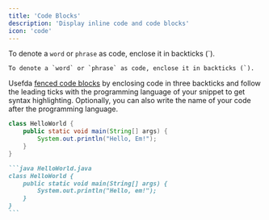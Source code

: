 ```yaml
---
title: 'Code Blocks'
description: 'Display inline code and code blocks'
icon: 'code'
---
```



To denote a `word` or `phrase` as code, enclose it in backticks (`).

```
To denote a `word` or `phrase` as code, enclose it in backticks (`).
```


Usefda [fenced code blocks](https://www.markdownguide.org/extended-syntax/#fenced-code-blocks) by enclosing code in three backticks and follow the leading ticks with the programming language of your snippet to get syntax highlighting. Optionally, you can also write the name of your code after the programming language.

```java HelloWorld.java
class HelloWorld {
    public static void main(String[] args) {
        System.out.println("Hello, Em!");
    }
}
```

````md
```java HelloWorld.java
class HelloWorld {
    public static void main(String[] args) {
        System.out.println("Hello, em!");
    }
}
```
````
